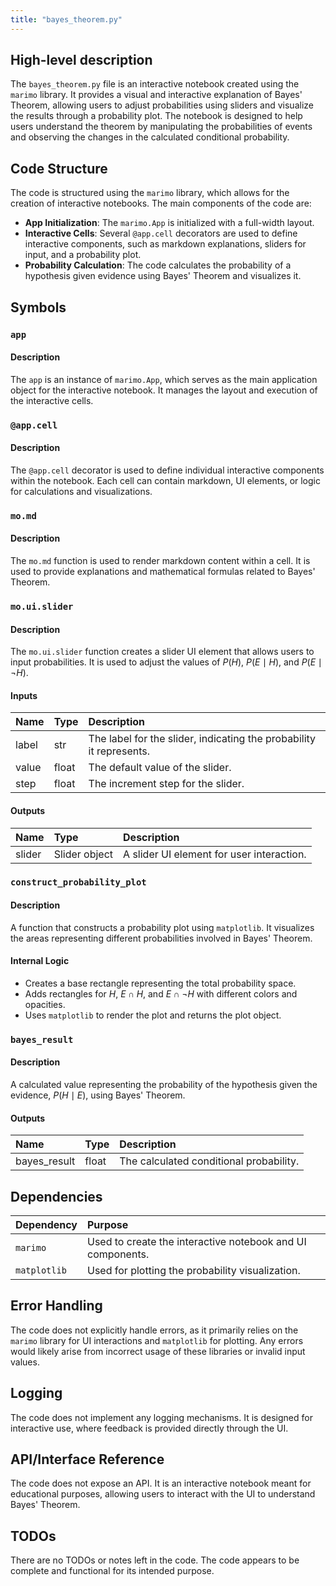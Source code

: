 ```yaml
---
title: "bayes_theorem.py"
---
```


## High-level description

The `bayes_theorem.py` file is an interactive notebook created using the `marimo` library. It provides a visual and interactive explanation of Bayes' Theorem, allowing users to adjust probabilities using sliders and visualize the results through a probability plot. The notebook is designed to help users understand the theorem by manipulating the probabilities of events and observing the changes in the calculated conditional probability.

## Code Structure

The code is structured using the `marimo` library, which allows for the creation of interactive notebooks. The main components of the code are:

- **App Initialization**: The `marimo.App` is initialized with a full-width layout.
- **Interactive Cells**: Several `@app.cell` decorators are used to define interactive components, such as markdown explanations, sliders for input, and a probability plot.
- **Probability Calculation**: The code calculates the probability of a hypothesis given evidence using Bayes' Theorem and visualizes it.

## Symbols

### `app`
#### Description
The `app` is an instance of `marimo.App`, which serves as the main application object for the interactive notebook. It manages the layout and execution of the interactive cells.

### `@app.cell`
#### Description
The `@app.cell` decorator is used to define individual interactive components within the notebook. Each cell can contain markdown, UI elements, or logic for calculations and visualizations.

### `mo.md`
#### Description
The `mo.md` function is used to render markdown content within a cell. It is used to provide explanations and mathematical formulas related to Bayes' Theorem.

### `mo.ui.slider`
#### Description
The `mo.ui.slider` function creates a slider UI element that allows users to input probabilities. It is used to adjust the values of $P(H)$, $P(E \mid H)$, and $P(E \mid \neg H)$.

#### Inputs
| Name | Type | Description |
|:-----|:-----|:------------|
| label | str | The label for the slider, indicating the probability it represents. |
| value | float | The default value of the slider. |
| step | float | The increment step for the slider. |

#### Outputs
| Name | Type | Description |
|:-----|:-----|:------------|
| slider | Slider object | A slider UI element for user interaction. |

### `construct_probability_plot`
#### Description
A function that constructs a probability plot using `matplotlib`. It visualizes the areas representing different probabilities involved in Bayes' Theorem.

#### Internal Logic
- Creates a base rectangle representing the total probability space.
- Adds rectangles for $H$, $E \cap H$, and $E \cap \neg H$ with different colors and opacities.
- Uses `matplotlib` to render the plot and returns the plot object.

### `bayes_result`
#### Description
A calculated value representing the probability of the hypothesis given the evidence, $P(H \mid E)$, using Bayes' Theorem.

#### Outputs
| Name | Type | Description |
|:-----|:-----|:------------|
| bayes_result | float | The calculated conditional probability. |

## Dependencies

| Dependency | Purpose |
|:-----------|:--------|
| `marimo` | Used to create the interactive notebook and UI components. |
| `matplotlib` | Used for plotting the probability visualization. |

## Error Handling

The code does not explicitly handle errors, as it primarily relies on the `marimo` library for UI interactions and `matplotlib` for plotting. Any errors would likely arise from incorrect usage of these libraries or invalid input values.

## Logging

The code does not implement any logging mechanisms. It is designed for interactive use, where feedback is provided directly through the UI.

## API/Interface Reference

The code does not expose an API. It is an interactive notebook meant for educational purposes, allowing users to interact with the UI to understand Bayes' Theorem.

## TODOs

There are no TODOs or notes left in the code. The code appears to be complete and functional for its intended purpose.